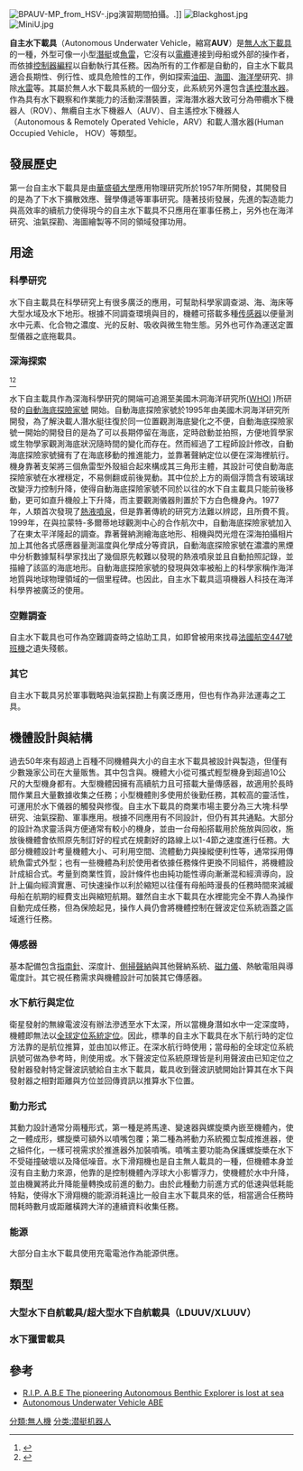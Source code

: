 {{NoteTA
|1=zh-cn:編程; zh-tw:程式設計;
|2=zh-cn:传感器; zh-tw:感測器;
}}
[[File:BPAUV-MP_from_HSV-.jpg|thumb]]演習期間拍攝。.]]
[[File:Blackghost.jpg|thumb]]
[[File:MiniU.jpg|thumb]]

'''自主水下載具'''（Autonomous Underwater Vehicle，縮寫'''AUV'''）是[[無人水下載具|無人水下載具]]的一種，外型可像一小型[[潛艇|潛艇]]或[[魚雷|魚雷]]，它沒有以[[電纜|電纜]]連接到母船或外部的操作者，而依據[[控制器|控制器]][[編程|編程]]以自動執行其任務。因為所有的工作都是自動的，自主水下載具適合長期性、例行性、或具危險性的工作，例如探索[[油田|油田]]、[[海圖|海圖]]、[[海洋學|海洋學]]研究、排除[[水雷|水雷]]等。其屬於無人水下載具系統的一個分支，此系統另外還包含[[遙控潛水器|遙控潛水器]]。作為具有水下觀察和作業能力的活動深潛裝置，深海潛水器大致可分為帶纜水下機器人（ROV）、無纜自主水下機器人（AUV）、自主遙控水下機器人（Autonomous & Remotely Operated Vehicle，ARV）和載人潛水器(Human Occupied Vehicle， HOV）等類型。

==發展歷史==
第一台自主水下載具是由[[華盛頓大學|華盛頓大學]]應用物理研究所於1957年所開發，其開發目的是為了下水下擴散效應、聲學傳遞等軍事研究。隨著技術發展，先進的製造能力與高效率的續航力使得現今的自主水下載具不只應用在軍事任務上，另外也在海洋研究、油氣探勘、海圖繪製等不同的領域發揮功用。

==用途==
{{NoteTA
|1=zh-cn:传感器; zh-tw:感測器;
}}
===科學研究===
水下自主載具在科學研究上有很多廣泛的應用，可幫助科學家調查湖、海、海床等大型水域及水下地形。根據不同調查環境與目的，機體可搭載多種[[传感器|传感器]]以便量測水中元素、化合物之濃度、光的反射、吸收與微生物生態。另外也可作為運送定置型儀器之底拖載具。

===深海探索===
<ref>{{Cite web|url=http://oceanexplorer.noaa.gov/technology/subs/abe/abe.html|title=NOAA Ocean Explorer: Technology: Submersibles:  Autonomous Benthic Explorer|accessdate=2016-06-12|last=Administration|first=US Department of Commerce, National Oceanic and Atmospheric|work=oceanexplorer.noaa.gov|language=EN-US|archive-date=2018-04-03|archive-url=https://web.archive.org/web/20180403092733/http://oceanexplorer.noaa.gov/technology/subs/abe/abe.html|dead-url=no}}</ref><ref>{{Cite web|url=http://www.whoi.edu/oceanus/feature/rip-abe|title=R.I.P.  A.B.E|accessdate=2016-06-12|work=Oceanus Magazine|archive-date=2021-02-28|archive-url=https://web.archive.org/web/20210228100758/https://www.whoi.edu/oceanus/feature/rip-abe/|dead-url=no}}</ref>

水下自主載具作為深海科學研究的開端可追溯至美國木洞海洋研究所([http://www.whoi.edu/ WHOI] {{Wayback|url=http://www.whoi.edu/ |date=20120314062803 }})所研發的[http://oceanexplorer.noaa.gov/technology/subs/abe/abe.html 自動海底探險家號] {{Wayback|url=http://oceanexplorer.noaa.gov/technology/subs/abe/abe.html |date=20180403092733 }}開始。自動海底探險家號於1995年由美國木洞海洋研究所開發，為了解決載人潛水艇往復於同一位置觀測海底變化之不便，自動海底探險家號一開始的開發目的是為了可以長期停留在海底，定時啟動並拍照，方便地質學家或生物學家觀測海底狀況隨時間的變化而存在。然而經過了工程師設計修改，自動海底探險家號擁有了在海底移動的推進能力，並靠著聲納定位以便在深海裡航行。機身靠著支架將三個魚雷型外殼組合起來構成其三角形主體，其設計可使自動海底探險家號在水裡穩定，不易側翻或前後晃動。其中位於上方的兩個浮筒含有玻璃球改變浮力控制升降，使得自動海底探險家號不同於以往的水下自主載具只能前後移動，更可如直升機般上下升降，而主要觀測儀器則置於下方白色機身內。1977年，人類首次發現了[[深海熱泉|熱液噴泉]]，但是靠著傳統的研究方法難以辨認，且所費不貲。1999年，在與拉蒙特-多爾蒂地球觀測中心的合作航次中，自動海底探險家號加入了在東太平洋隆起的調查。靠著聲納測繪海底地形、相機與閃光燈在深海拍攝相片加上其他各式感應器量測溫度與化學成分等資訊，自動海底探險家號在濃濃的黑煙中分析數據幫科學家找出了幾個原先較難以發現的熱液噴泉並且自動拍照記錄，並描繪了該區的海底地形。自動海底探險家號的發現與效率被船上的科學家稱作海洋地質與地球物理領域的一個里程碑。也因此，自主水下載具這項機器人科技在海洋科學界被廣泛的使用。

===空難調查===
自主水下載具也可作為空難調查時之協助工具，如{{tsl|en|AUV Abyss||AUV ABYSS}}即曾被用來找尋[[法國航空447號班機空難|法國航空447號班機]]之遺失殘骸。

===其它===
自主水下載具另於軍事戰略與油氣探勘上有廣泛應用，但也有作為非法運毒之工具。

==機體設計與結構==
過去50年來有超過上百種不同機體與大小的自主水下載具被設計與製造，但僅有少數幾家公司在大量販售。其中包含{{tsl|en|Kongsberg Maritime|}}與{{tsl|en|Bluefin Robotics|}}。機體大小從可攜式輕型機身到超過10公尺的大型機身都有。大型機體因擁有高續航力且可搭載大量傳感器，故適用於長時間作業且大量數據收集之任務；小型機體則多使用於後勤任務，其較高的靈活性，可運用於水下儀器的觸發與修復。自主水下載具的商業市場主要分為三大塊:科學研究、油氣探勘、軍事應用。根據不同應用有不同設計，但仍有其共通點。大部分的設計為求靈活與方便通常有較小的機身，並由一台母船搭載用於施放與回收，施放後機體會依照原先制訂好的程式在規劃好的路線上以1-4節之速度進行任務。大部分機體設計考量機體大小、可利用空間、流體動力與操縱便利性等，通常採用傳統魚雷式外型；也有一些機體為利於使用者依據任務條件更換不同組件，將機體設計成組合式。考量到商業性質，設計條件也由純功能性導向漸漸混和經濟導向，設計上偏向經濟實惠、可快速操作以利於縮短以往僅有母船時漫長的任務時間來減緩母船在航期的經費支出與縮短航期。雖然自主水下載具在水裡能完全不靠人為操作自動完成任務，但為保險起見，操作人員仍會將機體控制在聲波定位系統涵蓋之區域進行任務。 

===傳感器===
基本配備包含[[指南针|指南針]]、深度計、[[側掃聲納|側掃聲納]]與其他聲納系統、[[磁力儀|磁力儀]]、熱敏電阻與導電度計。其它視任務需求與機體設計可加裝其它傳感器。 

===水下航行與定位===
衛星發射的無線電波沒有辦法滲透至水下太深，所以當機身潛如水中一定深度時，機體即無法以[[全球定位系統|全球定位系統定位]]。因此，標準的自主水下載具在水下航行時的定位方法靠的是航位推算，並由{{tsl|en|Underwater acoustic positioning system|水下聲波定位系統}}加以修正。在深水航行時使用{{tsl|en|Long baseline acoustic positioning system|長基線聲波定位系統}}；當母船的全球定位系統訊號可做為參考時，則使用{{tsl|en|Ultra-short baseline|超短基線}}或{{tsl|en|Short baseline acoustic positioning system|短基線聲波定位系統}}。水下聲波定位系統原理皆是利用聲波由已知定位之發射器發射特定聲波訊號給自主水下載具，載具收到聲波訊號開始計算其在水下與發射器之相對距離與方位並回傳資訊以推算水下位置。 

===動力形式===
其動力設計通常分兩種形式，第一種是將馬達、變速器與螺旋槳內嵌至機體內，使之一體成形，螺旋槳可額外以噴嘴包覆；第二種為將動力系統獨立製成推進器，使之組件化，一樣可視需求於推進器外加裝噴嘴。噴嘴主要功能為保護螺旋槳在水下不受碰撞破壞以及降低噪音。水下滑翔機也是自主無人載具的一種，但機體本身並沒有自主動力來源，他靠的是控制機體內浮球大小影響浮力，使機體於水中升降，並由機翼將此升降能量轉換成前進的動力。由於此種動力前進方式的低速與低耗能特點，使得水下滑翔機的能源消耗遠比一般自主水下載具來的低，相當適合任務時間耗時數月或距離橫跨大洋的連續資料收集任務。 

===能源===
大部分自主水下載具使用充電電池作為能源供應。

==類型==
=== 大型水下自航載具/超大型水下自航載具（LDUUV/XLUUV）===

=== 水下獵雷載具===

==參考==
{{reflist}}
*[http://www.whoi.edu/oceanus/feature/rip-abe R.I.P.  A.B.E The pioneering Autonomous Benthic Explorer is lost at sea] {{Wayback|url=http://www.whoi.edu/oceanus/feature/rip-abe |date=20210228100758 }}
*[https://www.whoi.edu/main/ABE Autonomous Underwater Vehicle ABE] {{Wayback|url=https://www.whoi.edu/main/ABE |date=20181206003920 }}

[[分類:無人機|分類:無人機]]
[[分类:潜艇机器人|分类:潜艇机器人]]